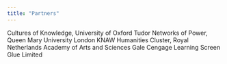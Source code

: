```yaml
---
title: "Partners"
---
```


Cultures of Knowledge, University of Oxford
Tudor Networks of Power, Queen Mary University London
KNAW Humanities Cluster, Royal Netherlands Academy of Arts and Sciences
Gale Cengage Learning
Screen Glue Limited